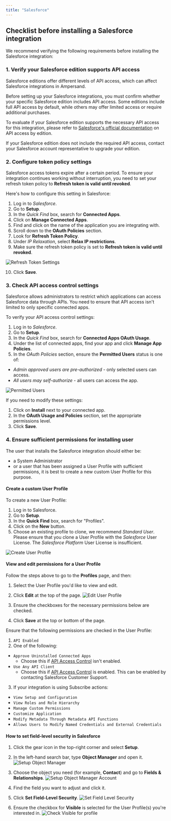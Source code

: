```yaml
---
title: "Salesforce"
---
```


## Checklist before installing a Salesforce integration

We recommend verifying the following requirements before installing the Salesforce integration:

### 1. Verify your Salesforce edition supports API access

Salesforce editions offer different levels of API access, which can affect Salesforce integrations in Ampersand.

Before setting up your Salesforce integrations, you must confirm whether your specific Salesforce edition includes API access. Some editions include full API access by default, while others may offer limited access or require additional purchases.

To evaluate if your Salesforce edition supports the necessary API access for this integration, please refer to [Salesforce's official documentation](https://help.salesforce.com/s/articleView?language=en_US&id=000385436&type=1) on API access by edition.

If your Salesforce edition does not include the required API access, contact your Salesforce account representative to upgrade your edition.

### 2. Configure token policy settings

Salesforce access tokens expire after a certain period. To ensure your integration continues working without interruption, you need to set your refresh token policy to **Refresh token is valid until revoked**.

Here's how to configure this setting in Salesforce:

1. Log in to *Salesforce*.
2. Go to **Setup**.
3. In the *Quick Find* box, search for **Connected Apps**.
4. Click on **Manage Connected Apps**.
5. Find and click on the name of the application you are integrating with.
6. Scroll down to the **OAuth Policies** section.
7. Look for **Refresh Token Policy**.
8. Under *IP Relaxation*, select **Relax IP restrictions**.
9. Make sure the refresh token policy is set to **Refresh token is valid until revoked**.

![Refresh Token Settings](/images/customer-guides/salesforce-refresh-token.png)

10.  Click **Save**.

### 3. Check API access control settings

Salesforce allows administrators to restrict which applications can access Salesforce data through APIs. You need to ensure that API access isn't limited to only specific connected apps.

To verify your API access control settings:

1. Log in to *Salesforce*.
2. Go to **Setup**.
3. In the *Quick Find* box, search for **Connected Apps OAuth Usage**.
4. Under the list of connected apps, find your app and click **Manage App Policies**.
5. In the *OAuth Policies* section, ensure the **Permitted Users** status is one of:
- *Admin approved users are pre-authorized* - only selected users can access.
- *All users may self-authorize* - all users can access the app.

![Permitted Users](/images/customer-guides/salesforce-3.gif)

If you need to modify these settings:

1. Click on **Install** next to your connected app.
2. In the **OAuth Usage and Policies** section, set the appropriate permissions level.
3. Click **Save**.

### 4. Ensure sufficient permissions for installing user

The user that installs the Salesforce integration should either be:
- a System Administrator
- or a user that has been assigned a User Profile with sufficient permissions, it is best to create a new custom User Profile for this purpose.

#### Create a custom User Profile

To create a new User Profile:
1. Log in to Salesforce.
2. Go to **Setup**.
3. In the **Quick Find** box, search for "Profiles".
4. Click on the **New** button.
5. Choose an existing profile to clone, we recommend *Standard User*. Please ensure that you clone a User Profile with the *Salesforce* User License. The *Salesforce Platform* User License is insufficient.

![Create User Profile](/images/customer-guides/CreateSalesforceProfile.gif)

#### View and edit permissions for a User Profile

Follow the steps above to go to the **Profiles** page, and then:
1. Select the User Profile you'd like to view and edit.
2. Click **Edit** at the top of the page.
![Edit User Profile](/images/customer-guides/SalesforceEditProfileRole.png)

3. Ensure the checkboxes for the necessary permissions below are checked.
4. Click **Save** at the top or bottom of the page.

Ensure that the following permissions are checked in the User Profile:
1. `API Enabled`
2. One of the following:
  * `Approve Uninstalled Connected Apps`
    * Choose this if [API Access Control](https://help.salesforce.com/s/articleView?id=xcloud.security_api_access_control_about.htm&type=5) isn't enabled.    
  * `Use Any API Client`
    * Choose this if [API Access Control](https://help.salesforce.com/s/articleView?id=xcloud.security_api_access_control_about.htm&type=5) is enabled. This can be enabled by contacting Salesforce Customer Support.
3. If your integration is using Subscribe actions:
  * `View Setup and Configuration`
  * `View Roles and Role Hierarchy`
  * `Manage Custom Permissions`
  * `Customize Application`
  * `Modify Metadata Through Metadata API Functions`
  * `Allows Users to Modify Named Credentials and External Credentials`

#### How to set field-level security in Salesforce
1. Click the gear icon in the top-right corner and select **Setup**.
2. In the left-hand search bar, type **Object Manager** and open it.
![Setup Object Manager](/images/customer-guides/objectManager-salesforce.png)

3. Choose the object you need (for example, **Contact**) and go to **Fields & Relationships**.
![Setup Object Manager Account](/images/customer-guides/setup-objectManager-account.png)

4. Find the field you want to adjust and click it.
5. Click **Set Field-Level Security**. 
![Set Field Level Security](/images/customer-guides/set-field-level-security.png)

6. Ensure the checkbox for **Visible** is selected for the User Profile(s) you're interested in. 
![Check Visible for profile](/images/customer-guides/profile-visible.png)
